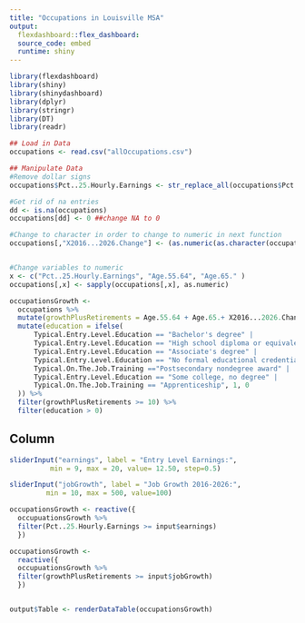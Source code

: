 ---
title: "Occupations in Louisville MSA"
output: 
  flexdashboard::flex_dashboard:
  source_code: embed
  runtime: shiny
---

```{r setup, include=FALSE}
library(flexdashboard)
library(shiny)
library(shinydashboard)
library(dplyr)
library(stringr)
library(DT)
library(readr)

## Load in Data
occupations <- read.csv("allOccupations.csv")

## Manipulate Data
#Remove dollar signs
occupations$Pct..25.Hourly.Earnings <- str_replace_all(occupations$Pct..25.Hourly.Earnings, '\\$','')

#Get rid of na entries
dd <- is.na(occupations)
occupations[dd] <- 0 ##change NA to 0

#Change to character in order to change to numeric in next function
occupations[,"X2016...2026.Change"] <- (as.numeric(as.character(occupations[,"X2016...2026.Change"])))


#Change variables to numeric
x <- c("Pct..25.Hourly.Earnings", "Age.55.64", "Age.65." )
occupations[,x] <- sapply(occupations[,x], as.numeric)

occupationsGrowth <-
  occupations %>% 
  mutate(growthPlusRetirements = Age.55.64 + Age.65.+ X2016...2026.Change)%>% #Sum 55-64, 65 plus, Job change
  mutate(education = ifelse(
      Typical.Entry.Level.Education == "Bachelor's degree" | 
      Typical.Entry.Level.Education == "High school diploma or equivalent" |
      Typical.Entry.Level.Education == "Associate's degree" | 
      Typical.Entry.Level.Education == "No formal educational credential" | 
      Typical.On.The.Job.Training =="Postsecondary nondegree award" | 
      Typical.Entry.Level.Education == "Some college, no degree" |
      Typical.On.The.Job.Training == "Apprenticeship", 1, 0
  )) %>%
  filter(growthPlusRetirements >= 10) %>%
  filter(education > 0)

```


Column {.sidebar}
-----------------------------------------------------------------------
  
  ```{r}
sliderInput("earnings", label = "Entry Level Earnings:",
            min = 9, max = 20, value= 12.50, step=0.5)

sliderInput("jobGrowth", label = "Job Growth 2016-2026:",
           min = 10, max = 500, value=100)

```
``` {r}

occupationsGrowth <- reactive({
  occupuationsGrowth %>%
  filter(Pct..25.Hourly.Earnings >= input$earnings)
  })

occupationsGrowth <- 
  reactive({
  occupuationsGrowth %>%
  filter(growthPlusRetirements >= input$jobGrowth)
  })


output$Table <- renderDataTable(occupationsGrowth)
```

